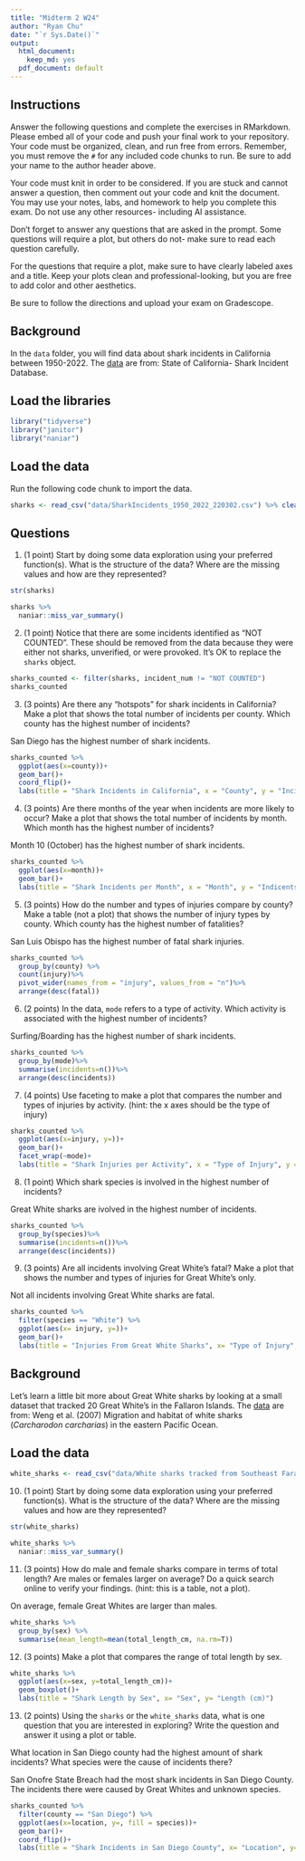 ```yaml
---
title: "Midterm 2 W24"
author: "Ryan Chu"
date: "`r Sys.Date()`"
output:
  html_document: 
    keep_md: yes
  pdf_document: default
---
```


## Instructions
Answer the following questions and complete the exercises in RMarkdown. Please embed all of your code and push your final work to your repository. Your code must be organized, clean, and run free from errors. Remember, you must remove the `#` for any included code chunks to run. Be sure to add your name to the author header above. 

Your code must knit in order to be considered. If you are stuck and cannot answer a question, then comment out your code and knit the document. You may use your notes, labs, and homework to help you complete this exam. Do not use any other resources- including AI assistance.  

Don't forget to answer any questions that are asked in the prompt. Some questions will require a plot, but others do not- make sure to read each question carefully.  

For the questions that require a plot, make sure to have clearly labeled axes and a title. Keep your plots clean and professional-looking, but you are free to add color and other aesthetics.  

Be sure to follow the directions and upload your exam on Gradescope.    

## Background
In the `data` folder, you will find data about shark incidents in California between 1950-2022. The [data](https://catalog.data.gov/dataset/shark-incident-database-california-56167) are from: State of California- Shark Incident Database.   

## Load the libraries
```r
library("tidyverse")
library("janitor")
library("naniar")
```

## Load the data
Run the following code chunk to import the data.
```r
sharks <- read_csv("data/SharkIncidents_1950_2022_220302.csv") %>% clean_names()
```

## Questions
1. (1 point) Start by doing some data exploration using your preferred function(s). What is the structure of the data? Where are the missing values and how are they represented?  

```r
str(sharks)
```

```r
sharks %>%
  naniar::miss_var_summary()
```

2. (1 point) Notice that there are some incidents identified as "NOT COUNTED". These should be removed from the data because they were either not sharks, unverified, or were provoked. It's OK to replace the `sharks` object.

```r
sharks_counted <- filter(sharks, incident_num != "NOT COUNTED")
sharks_counted
```

3. (3 points) Are there any "hotspots" for shark incidents in California? Make a plot that shows the total number of incidents per county. Which county has the highest number of incidents?

San Diego has the highest number of shark incidents. 

```r
sharks_counted %>%
  ggplot(aes(x=county))+
  geom_bar()+
  coord_flip()+
  labs(title = "Shark Incidents in California", x = "County", y = "Incidents")
```

4. (3 points) Are there months of the year when incidents are more likely to occur? Make a plot that shows the total number of incidents by month. Which month has the highest number of incidents?  

Month 10 (October) has the highest number of shark incidents. 

```r
sharks_counted %>%
  ggplot(aes(x=month))+
  geom_bar()+
  labs(title = "Shark Incidents per Month", x = "Month", y = "Indicents")
```

5. (3 points) How do the number and types of injuries compare by county? Make a table (not a plot) that shows the number of injury types by county. Which county has the highest number of fatalities?  

San Luis Obispo has the highest number of fatal shark injuries. 

```r
sharks_counted %>%
  group_by(county) %>%
  count(injury)%>%
  pivot_wider(names_from = "injury", values_from = "n")%>%
  arrange(desc(fatal))
```

6. (2 points) In the data, `mode` refers to a type of activity. Which activity is associated with the highest number of incidents?

Surfing/Boarding has the highest number of shark incidents. 

```r
sharks_counted %>%
  group_by(mode)%>%
  summarise(incidents=n())%>%
  arrange(desc(incidents))
```

7. (4 points) Use faceting to make a plot that compares the number and types of injuries by activity. (hint: the x axes should be the type of injury) 

```r
sharks_counted %>%
  ggplot(aes(x=injury, y=))+
  geom_bar()+
  facet_wrap(~mode)+
  labs(title = "Shark Injuries per Activity", x = "Type of Injury", y = "Number of Incidents")
```

8. (1 point) Which shark species is involved in the highest number of incidents?  

Great White sharks are ivolved in the highest number of incidents. 

```r
sharks_counted %>%
  group_by(species)%>%
  summarise(incidents=n())%>%
  arrange(desc(incidents))
```

9. (3 points) Are all incidents involving Great White's fatal? Make a plot that shows the number and types of injuries for Great White's only.  

Not all incidents involving Great White sharks are fatal. 

```r
sharks_counted %>%
  filter(species == "White") %>%
  ggplot(aes(x= injury, y=))+
  geom_bar()+
  labs(title = "Injuries From Great White Sharks", x= "Type of Injury", y= "Number of Incidents")
```

## Background
Let's learn a little bit more about Great White sharks by looking at a small dataset that tracked 20 Great White's in the Fallaron Islands. The [data](https://link.springer.com/article/10.1007/s00227-007-0739-4) are from: Weng et al. (2007) Migration and habitat of white sharks (_Carcharodon carcharias_) in the eastern Pacific Ocean.

## Load the data
```r
white_sharks <- read_csv("data/White sharks tracked from Southeast Farallon Island, CA, USA, 1999 2004.csv", na = c("?", "n/a")) %>% clean_names()
```

10. (1 point) Start by doing some data exploration using your preferred function(s). What is the structure of the data? Where are the missing values and how are they represented?

```r
str(white_sharks)
```

```r
white_sharks %>%
  naniar::miss_var_summary()
```

11. (3 points) How do male and female sharks compare in terms of total length? Are males or females larger on average? Do a quick search online to verify your findings. (hint: this is a table, not a plot).  

On average, female Great Whites are larger than males. 

```r
white_sharks %>%
  group_by(sex) %>%
  summarise(mean_length=mean(total_length_cm, na.rm=T))
```

12. (3 points) Make a plot that compares the range of total length by sex.

```r
white_sharks %>%
  ggplot(aes(x=sex, y=total_length_cm))+
  geom_boxplot()+
  labs(title = "Shark Length by Sex", x= "Sex", y= "Length (cm)")
```

13. (2 points) Using the `sharks` or the `white_sharks` data, what is one question that you are interested in exploring? Write the question and answer it using a plot or table.  

What location in San Diego county had the highest amount of shark incidents? What species were the cause of incidents there?

San Onofre State Breach had the most shark incidents in San Diego County. The incidents there were caused by Great Whites and unknown species. 

```r
sharks_counted %>%
  filter(county == "San Diego") %>%
  ggplot(aes(x=location, y=, fill = species))+
  geom_bar()+
  coord_flip()+
  labs(title = "Shark Incidents in San Diego County", x= "Location", y= "Incidents")
```